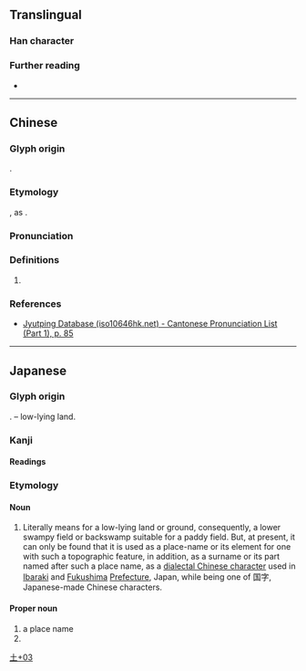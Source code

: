 {{character info}}
==Translingual==

===Han character===
{{Han char|rn=32|rad=土|as=03|sn=6|four=41130|canj=GMY|ids=⿰土下}}

===Further reading===
* {{Han ref|kx=0224.181|dkj=04900|hdz=10418.061|uh=5737|ud=22327}}

----

==Chinese==
{{zh-forms}}

===Glyph origin===
{{obor|zh|ja|圷}}.

===Etymology===
{{spelling pronunciation|zh}}, as {{zh-l|下}}.

===Pronunciation===
{{zh-pron
|m=xià
|c=haa6
|cat=pn
}}

===Definitions===
{{head|zh|Han character}}

# {{zh-used2|j}}

===References===
* [http://www.iso10646hk.net/jp/document/download.jsp Jyutping Database (iso10646hk.net) - Cantonese Pronunciation List (Part 1), p. 85]

----

==Japanese==

===Glyph origin===
{{ja-etym-kokuji}}. {{Han compound|土#Japanese|t1=ground, land, earth|下#Japanese|t2=low, lower, under|ls=ic}} – low-lying land.

===Kanji===
{{ja-kanji|grade=|rs=土03}}

====Readings====
{{ja-readings
|on=
|kun=あくつ-
}}

===Etymology===
{{ja-kanjitab|あくつ|yomi=k}}
{{rfe|ja}}

====Noun====
{{ja-noun|あくつ}}

# Literally means for a low-lying land or ground, consequently, a lower swampy field or backswamp suitable for a paddy field. But, at present, it can only be found that it is used as a place-name or its element for one with such a topographic feature, in addition, as a surname or its part named after such a place name, as a [[dialectal Chinese character]] used in [[Ibaraki]] and [[Fukushima]] [[Prefecture]], Japan, while being one of 国字, Japanese-made Chinese characters.

====Proper noun====
{{ja-pos|あくつ|proper}}

# a place name
# {{surname|ja|sort=あくつ}}

[[Category:Japanese-only CJKV Characters|土+03]]